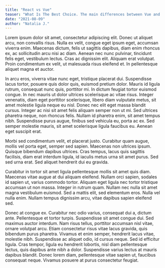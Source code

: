 ```yaml
---
title: "React vs Vue"
teaser: "What Is The Best Choice. The main differences between Vue and React. Actionable answers for the busy ones and detailed review for those who want to dive deep..."
date: "2021-08-09"
author: "Natalia J."
---
```


Lorem ipsum dolor sit amet, consectetur adipiscing elit. Donec ut aliquet arcu, non convallis risus. Nulla ex velit,
congue eget ipsum eget, accumsan viverra enim. Maecenas dictum, felis ut sagittis dapibus, diam enim rhoncus ex,
ac sollicitudin arcu nisi ac diam. Aenean nec nunc pulvinar, tincidunt felis eget, vestibulum lectus.
Cras ac dignissim elit. Aliquam erat volutpat. Proin condimentum ex velit, ut malesuada risus eleifend et. In pellentesque aliquet magna et auctor.

In arcu eros, viverra vitae nunc eget, tristique placerat dui. Suspendisse lacus tortor, posuere quis dolor quis,
euismod pretium dolor. Mauris id ligula rutrum, consequat nunc quis, porttitor mi. In dictum feugiat tortor euismod congue.
In nec mauris ut dolor ultrices scelerisque ac vitae risus. Integer venenatis, diam eget porttitor scelerisque, libero diam vulputate metus,
sit amet molestie ligula neque eu nisl. Donec nec elit eget massa blandit cursus. Integer ac nisi sit amet felis aliquam semper non ut mi.
Sed ultrices pharetra neque, non rhoncus felis. Nullam id pharetra enim, sit amet tempus nibh. Suspendisse purus augue, finibus sed vehicula eu,
porta ac ex. Sed semper molestie mauris, sit amet scelerisque ligula faucibus eu. Aenean eget suscipit erat.

Morbi sed condimentum velit, et placerat justo. Curabitur quam augue, mollis vel porta eget, semper sed sapien. Maecenas non ultrices ipsum.
Quisque bibendum dapibus ultrices. Cras tempus, lacus quis sagittis facilisis, diam erat interdum ligula, id iaculis metus urna sit amet purus.
Sed sed urna erat. Sed aliquet hendrerit dui eu gravida.

Curabitur in tortor sit amet ligula pellentesque mollis sit amet quis diam. Maecenas vitae augue at dui aliquam eleifend. Nullam orci sapien,
sodales id sapien ut, varius commodo tortor. Aliquam eget ligula nec tortor tristique accumsan ut non massa. Integer in rutrum quam.
Nullam nec nulla sit amet magna vestibulum euismod. Sed a mattis elit, sed elementum eros. Nulla vel nulla enim. Nullam tempus dignissim arcu,
vitae dapibus sapien eleifend sed.

Donec at congue ex. Curabitur nec odio varius, consequat dui a, dictum ante. Pellentesque et tortor turpis. Suspendisse sit amet congue dui.
Sed maximus auctor interdum. Nam risus tellus, porttitor accumsan nisl vitae, ornare volutpat arcu. Etiam consectetur risus vitae lacus gravida,
quis bibendum purus pharetra. Vivamus et enim semper, hendrerit lacus vitae, molestie nibh. Suspendisse ac aliquet odio, id cursus neque.
Sed id efficitur ligula. Cras tempor, ligula eu hendrerit lobortis, nisl diam pellentesque lectus, quis dapibus ante nibh a dolor.
Suspendisse varius lectus at mauris dapibus blandit. Donec lorem diam, pellentesque vitae sapien ut, faucibus consequat neque.
Vivamus posuere at purus consectetur feugiat.
